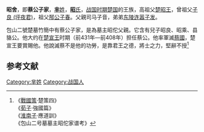 {{模板:Infobox 先秦人物
|名称= 蔡公子家
|姓=[[芈姓|芈]]
|氏=[[昭氏|昭]]
|名=舍
|字=子家
|别名=
|别字=
|谥号=
|时代=战国初期
|国家=[[楚国|楚]] 
|身份=楚国蔡公
|出生=
|逝世=
|父=司马子音
}}
'''昭舍'''，即'''蔡公子家'''，[[芈姓|'''芈'''姓]]，[[昭氏|'''昭'''氏]]，[[战国时期|战国时期]][[楚国|楚国]]的王族，高祖父[[楚昭王|楚昭王]]，曾祖父[[子良_(坪夜君)|子良 (坪夜君)]]，祖父[[郚公子春|郚公子春]]。父親司马子音，弟弟[[东陵连嚣子发|东陵连嚣子发]]。

包山二號楚墓竹簡中有蔡公子家，是為墓主昭佗父親。它含有兒子昭良、昭乘、县貉公。他大约在[[楚宣王|楚宣王]]时期（前431年—前408年）担任蔡公。他率軍滅[[蔡國|蔡國]]，楚宣王要賞賜他。他說滅蔡不是他的功勞，是靠君王之德，將士之力，堅辭不授<ref>《[[戰國策|戰國策]]·楚策四》<br>《[[荀子|荀子]]·強國篇》<br>《[[淮南子|淮南子]]·應道訓》<br>《包山二号墓墓主昭佗家谱考》</ref>

==参考文献==
{{Reflist}}
[[Category:芈姓|Category:芈姓]]
[[Category:战国人|Category:战国人]]